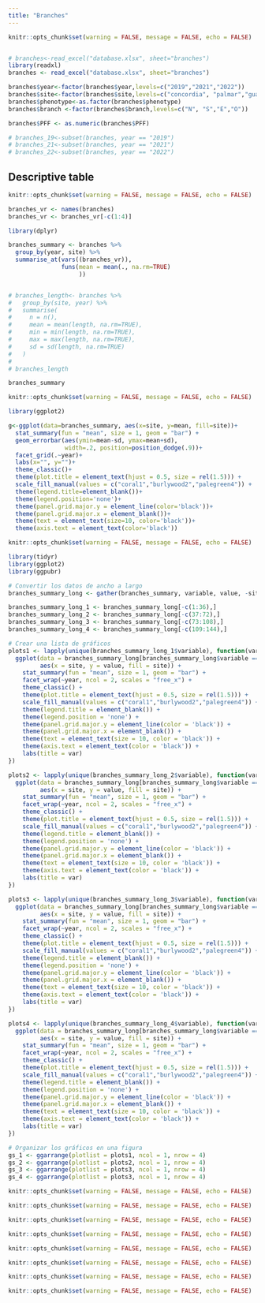 ```yaml
---
title: "Branches"
---
```


```r
knitr::opts_chunk$set(warning = FALSE, message = FALSE, echo = FALSE)


# branches<-read_excel("database.xlsx", sheet="branches")
library(readxl)
branches <- read_excel("database.xlsx", sheet="branches")

branches$year<-factor(branches$year,levels=c("2019","2021","2022"))
branches$site<-factor(branches$site,levels=c("concordia", "palmar","gualeguaychu"))
branches$phenotype<-as.factor(branches$phenotype)
branches$branch <-factor(branches$branch,levels=c("N", "S","E","O"))

branches$PFF <- as.numeric(branches$PFF)

# branches_19<-subset(branches, year == "2019")
# branches_21<-subset(branches, year == "2021")
# branches_22<-subset(branches, year == "2022")

```

## Descriptive table
```r
knitr::opts_chunk$set(warning = FALSE, message = FALSE, echo = FALSE)

branches_vr <- names(branches)
branches_vr <- branches_vr[-c(1:4)]

library(dplyr)

branches_summary <- branches %>%
  group_by(year, site) %>%
  summarise_at(vars((branches_vr)), 
               funs(mean = mean(., na.rm=TRUE)
                    ))


# branches_length<- branches %>%
#   group_by(site, year) %>%
#   summarise(
#     n = n(),
#     mean = mean(length, na.rm=TRUE),
#     min = min(length, na.rm=TRUE),
#     max = max(length, na.rm=TRUE),
#     sd = sd(length, na.rm=TRUE)
#   )
# 
# branches_length

branches_summary

```

```r
knitr::opts_chunk$set(warning = FALSE, message = FALSE, echo = FALSE)

library(ggplot2)

g<-ggplot(data=branches_summary, aes(x=site, y=mean, fill=site))+
  stat_summary(fun = "mean", size = 1, geom = "bar") +
  geom_errorbar(aes(ymin=mean-sd, ymax=mean+sd),
                width=.2, position=position_dodge(.9))+
  facet_grid(.~year)+
  labs(x="", y="")+
  theme_classic()+
  theme(plot.title = element_text(hjust = 0.5, size = rel(1.5))) +
  scale_fill_manual(values = c("coral1","burlywood2","palegreen4")) +
  theme(legend.title=element_blank())+
  theme(legend.position='none')+
  theme(panel.grid.major.y = element_line(color='black'))+
  theme(panel.grid.major.x = element_blank())+
  theme(text = element_text(size=10, color='black'))+
  theme(axis.text = element_text(color='black'))


```

```r
knitr::opts_chunk$set(warning = FALSE, message = FALSE, echo = FALSE)

library(tidyr)
library(ggplot2)
library(ggpubr)

# Convertir los datos de ancho a largo
branches_summary_long <- gather(branches_summary, variable, value, -site, -year)

branches_summary_long_1 <- branches_summary_long[-c(1:36),]
branches_summary_long_2 <- branches_summary_long[-c(37:72),]
branches_summary_long_3 <- branches_summary_long[-c(73:108),]
branches_summary_long_4 <- branches_summary_long[-c(109:144),]

# Crear una lista de gráficos
plots1 <- lapply(unique(branches_summary_long_1$variable), function(var) {
  ggplot(data = branches_summary_long[branches_summary_long$variable == var,], 
         aes(x = site, y = value, fill = site)) +
    stat_summary(fun = "mean", size = 1, geom = "bar") +
    facet_wrap(~year, ncol = 2, scales = "free_x") +
    theme_classic() +
    theme(plot.title = element_text(hjust = 0.5, size = rel(1.5))) +
    scale_fill_manual(values = c("coral1","burlywood2","palegreen4")) +
    theme(legend.title = element_blank()) +
    theme(legend.position = 'none') +
    theme(panel.grid.major.y = element_line(color = 'black')) +
    theme(panel.grid.major.x = element_blank()) +
    theme(text = element_text(size = 10, color = 'black')) +
    theme(axis.text = element_text(color = 'black')) +
    labs(title = var)
})

plots2 <- lapply(unique(branches_summary_long_2$variable), function(var) {
  ggplot(data = branches_summary_long[branches_summary_long$variable == var,], 
         aes(x = site, y = value, fill = site)) +
    stat_summary(fun = "mean", size = 1, geom = "bar") +
    facet_wrap(~year, ncol = 2, scales = "free_x") +
    theme_classic() +
    theme(plot.title = element_text(hjust = 0.5, size = rel(1.5))) +
    scale_fill_manual(values = c("coral1","burlywood2","palegreen4")) +
    theme(legend.title = element_blank()) +
    theme(legend.position = 'none') +
    theme(panel.grid.major.y = element_line(color = 'black')) +
    theme(panel.grid.major.x = element_blank()) +
    theme(text = element_text(size = 10, color = 'black')) +
    theme(axis.text = element_text(color = 'black')) +
    labs(title = var)
})

plots3 <- lapply(unique(branches_summary_long_3$variable), function(var) {
  ggplot(data = branches_summary_long[branches_summary_long$variable == var,], 
         aes(x = site, y = value, fill = site)) +
    stat_summary(fun = "mean", size = 1, geom = "bar") +
    facet_wrap(~year, ncol = 2, scales = "free_x") +
    theme_classic() +
    theme(plot.title = element_text(hjust = 0.5, size = rel(1.5))) +
    scale_fill_manual(values = c("coral1","burlywood2","palegreen4")) +
    theme(legend.title = element_blank()) +
    theme(legend.position = 'none') +
    theme(panel.grid.major.y = element_line(color = 'black')) +
    theme(panel.grid.major.x = element_blank()) +
    theme(text = element_text(size = 10, color = 'black')) +
    theme(axis.text = element_text(color = 'black')) +
    labs(title = var)
})

plots4 <- lapply(unique(branches_summary_long_4$variable), function(var) {
  ggplot(data = branches_summary_long[branches_summary_long$variable == var,], 
         aes(x = site, y = value, fill = site)) +
    stat_summary(fun = "mean", size = 1, geom = "bar") +
    facet_wrap(~year, ncol = 2, scales = "free_x") +
    theme_classic() +
    theme(plot.title = element_text(hjust = 0.5, size = rel(1.5))) +
    scale_fill_manual(values = c("coral1","burlywood2","palegreen4")) +
    theme(legend.title = element_blank()) +
    theme(legend.position = 'none') +
    theme(panel.grid.major.y = element_line(color = 'black')) +
    theme(panel.grid.major.x = element_blank()) +
    theme(text = element_text(size = 10, color = 'black')) +
    theme(axis.text = element_text(color = 'black')) +
    labs(title = var)
})

# Organizar los gráficos en una figura
gs_1 <- ggarrange(plotlist = plots1, ncol = 1, nrow = 4)
gs_2 <- ggarrange(plotlist = plots2, ncol = 1, nrow = 4)
gs_3 <- ggarrange(plotlist = plots3, ncol = 1, nrow = 4)
gs_4 <- ggarrange(plotlist = plots3, ncol = 1, nrow = 4)

```

```r
knitr::opts_chunk$set(warning = FALSE, message = FALSE, echo = FALSE)

```

```r
knitr::opts_chunk$set(warning = FALSE, message = FALSE, echo = FALSE)

```

```r
knitr::opts_chunk$set(warning = FALSE, message = FALSE, echo = FALSE)

```

```r
knitr::opts_chunk$set(warning = FALSE, message = FALSE, echo = FALSE)

```

```r
knitr::opts_chunk$set(warning = FALSE, message = FALSE, echo = FALSE)

```

```r
knitr::opts_chunk$set(warning = FALSE, message = FALSE, echo = FALSE)

```

```r
knitr::opts_chunk$set(warning = FALSE, message = FALSE, echo = FALSE)

```

```r
knitr::opts_chunk$set(warning = FALSE, message = FALSE, echo = FALSE)

```
